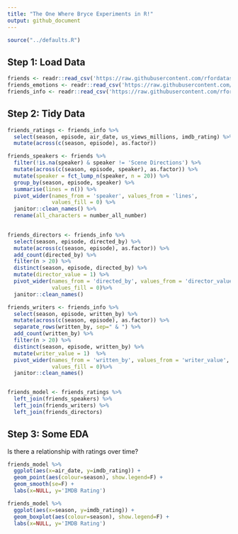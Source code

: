 ```yaml
---
title: "The One Where Bryce Experiments in R!"
output: github_document
---
```

  
```r
source("../defaults.R")
```

## Step 1: Load Data

```r
friends <- readr::read_csv('https://raw.githubusercontent.com/rfordatascience/tidytuesday/master/data/2020/2020-09-08/friends.csv')
friends_emotions <- readr::read_csv('https://raw.githubusercontent.com/rfordatascience/tidytuesday/master/data/2020/2020-09-08/friends_emotions.csv')
friends_info <- readr::read_csv('https://raw.githubusercontent.com/rfordatascience/tidytuesday/master/data/2020/2020-09-08/friends_info.csv')
```

## Step 2: Tidy Data
```r
friends_ratings <- friends_info %>%
  select(season, episode, air_date, us_views_millions, imdb_rating) %>%
  mutate(across(c(season, episode), as.factor))

friends_speakers <- friends %>%
  filter(!is.na(speaker) & speaker != 'Scene Directions') %>%
  mutate(across(c(season, episode, speaker), as.factor)) %>%
  mutate(speaker = fct_lump_n(speaker, n = 20)) %>%
  group_by(season, episode, speaker) %>%
  summarise(lines = n()) %>%
  pivot_wider(names_from = 'speaker', values_from = 'lines',
              values_fill = 0) %>%
  janitor::clean_names() %>%
  rename(all_characters = number_all_number)

  
friends_directors <- friends_info %>%
  select(season, episode, directed_by) %>%
  mutate(across(c(season, episode), as.factor)) %>%
  add_count(directed_by) %>%
  filter(n > 20) %>%
  distinct(season, episode, directed_by) %>%
  mutate(director_value = 1) %>%
  pivot_wider(names_from = 'directed_by', values_from = 'director_value',
              values_fill = 0)%>%
  janitor::clean_names()

friends_writers <- friends_info %>%
  select(season, episode, written_by) %>%
  mutate(across(c(season, episode), as.factor)) %>%
  separate_rows(written_by, sep=" & ") %>%
  add_count(written_by) %>%
  filter(n > 20) %>%
  distinct(season, episode, written_by) %>%
  mutate(writer_value = 1)  %>%
  pivot_wider(names_from = 'written_by', values_from = 'writer_value',
              values_fill = 0)%>%
  janitor::clean_names()


friends_model <- friends_ratings %>%
  left_join(friends_speakers) %>%
  left_join(friends_writers) %>%
  left_join(friends_directors)


```

## Step 3: Some EDA
Is there a relationship with ratings over time?

```r

friends_model %>%
  ggplot(aes(x=air_date, y=imdb_rating)) +
  geom_point(aes(colour=season), show.legend=F) +
  geom_smooth(se=F) +
  labs(x=NULL, y='IMDB Rating')

```
```r
friends_model %>%
  ggplot(aes(x=season, y=imdb_rating)) +
  geom_boxplot(aes(colour=season), show.legend=F) +
  labs(x=NULL, y='IMDB Rating')
```
